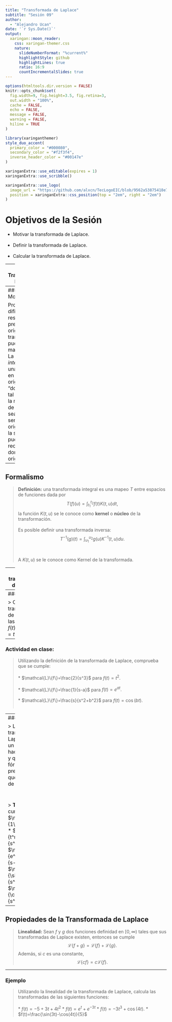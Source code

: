 ---
title: "Transformada de Laplace"
subtitle: "Sesión 09"
author: 
  - "Alejandro Ucan"
date: '`r Sys.Date()`'
output:
  xaringan::moon_reader:
    css: xaringan-themer.css
    nature:
      slideNumberFormat: "%current%"
      highlightStyle: github
      highlightLines: true
      ratio: 16:9
      countIncrementalSlides: true
---

```{r setup, include=FALSE}
options(htmltools.dir.version = FALSE)
knitr::opts_chunk$set(
  fig.width=9, fig.height=3.5, fig.retina=3,
  out.width = "100%",
  cache = FALSE,
  echo = FALSE,
  message = FALSE, 
  warning = FALSE,
  hiline = TRUE
)
```

```{r xaringan-themer, include=FALSE, warning=FALSE}
library(xaringanthemer)
style_duo_accent(
  primary_color = "#000080",
  secondary_color = "#f2f3f4",
  inverse_header_color = "#00147e"
)
```

```{r xaringan-editable, echo=FALSE}
xaringanExtra::use_editable(expires = 1)
xaringanExtra::use_scribble()
```

```{r xaringan-logo, echo=FALSE}
xaringanExtra::use_logo(
  image_url = "https://github.com/alxcn/TecLogoEIC/blob/9562a53875418e749a296c85808a19c85fc4be74/IngenieriaCiencias_Horizontal_RGB.png",
  position = xaringanExtra::css_position(top = "2em", right = "2em")
)
```
# Objetivos de la Sesión

* Motivar la transformada de Laplace. <br/><br/>
* Definir la transformada de Laplace. <br/><br/>
* Calcular la transformada de Laplace.

---
# Transformadas Integrales

### Motivación:

> La derivada y la anti-derivada son transformaciones de funciones, y se pueden pensar como transformaciones lineales.

<br/><br/><br/><br/>

> Podemos definir funciones a traves de integrales.


---
### Motivación:

Problemas dificiles de resolver en su presentación original, que transformados pueden ser mas sencillos. La _tranformada integral_ mapea una ecuación en su "dominio" original en otro "dominio" de tal manera que la manipulación de la ecuación sea más sencilla que originalmente y la solución puede ser reconvertirse al dominio original.

---
## Formalismo

> __Definición:__ una transformada integral es una mapeo $T$ entre espacios de funciones dada por $$T(f)(u)=\int_{t_1}^{t_2}f(t)K(t,u)dt,$$ la función $K(t,u)$ se le conoce como __kernel__ o __núcleo__ de la transformación. <br/><br/> Es posible definir una transformada inversa: $$T^{-1}(g)(t)=\int_{u_1}^{u_2} g(u)K^{-1}(t,u)du.$$ <br/><br/> A $K(t,u)$ se le conoce como Kernel de la transformada.

---
# La transformada de Laplace

> __Definición:__ la _transformada de Laplace_ definida para funciones $f(t)$ con $t\geq 0$ es la función $F(s)$ definida por $$F(s)=\int_0^\infty f(t)e^{-st}dt=\lim_{b\to\infty}\int_0^b f(t)e^{-st}$$ donde $s$ es un parametro. <br/><br/> La notación usual para la transformada de Laplace es $\mathcal{L}\{f(t)\}=F(s).$

---
### Ejemplo:

> Calcule las transformadas de Laplace de las funciones $f(t)=1$ y $f(t)=t.$


---
### Actividad en clase:

> Utilizando la definición de la transformada de Laplace, comprueba que se cumple: <br/><br/>
  * $\mathcal{L}\{f\}=\frac{2}{s^3}$ para $f(t)=t^2.$ <br/><br/>
  * $\mathcal{L}\{f\}=\frac{1}{s-a}$ para $f(t)=e^{at}.$ <br/><br/>
  * $\mathcal{L}\{f\}=\frac{s}{s^2+b^2}$ para $f(t)=\cos(bt).$ <br/><br/>
  
---
### La ventaja

> La ventaja de la transformada de Laplace es que es un calculo que se hace una sola vez, y que existen fórmulas preescritas para que las utilicemos de manera directa. 

<br/><br/>
> __Teorema:__ Se cumple que:
  * $\mathcal{L}\{1\}=\frac{1}{s}.$
  * $\mathcal{L}\{t^n\}=\frac{n!}{s^{n+1}}.$
  * $\mathcal{L}\{e^{at}\}=\frac{1}{s-a}.$
  * $\mathcal{L}\{\sin(kt)\}=\frac{k}{s^2+k^2}.$
  * $\mathcal{L}\{\cos(kt)\}=\frac{s}{s^2+k^2}.$

---

## Propiedades de la Transformada de Laplace

> __Linealidad:__ Sean $f$ y $g$ dos funciones definidad en $[0,\infty)$ tales que sus transformadas de Laplace existen, entonces se cumple $$\mathcal{L}\{f+g\}=\mathcal{L}\{f\}+\mathcal{L}\{g\}.$$ Además, si $c$ es una constante, $$\mathcal{L}\{cf\}=c\mathcal{L}\{f\}.$$

---
### Ejemplo

> Utilizando la linealidad de la transformada de Laplace, calcula las transformadas de las siguientes funciones: <br/><br/>
  * $f(t)=-5+3t+4t^2$
  * $f(t)=e^{t}+e^{-3t}$
  * $f(t)=-3t^3+\cos(4t).$
  * $f(t)=\frac{\sin(3t)-\cos(4t)}{5}$
